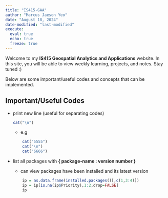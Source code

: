 ```yaml
---
title: "IS415-GAA"
author: "Marcus Jaeson Yeo"
date: "August 18, 2024"
date-modified: "last-modified"
execute: 
  eval: true
  echo: true
  freeze: true
---
```


Welcome to my **IS415 Geospatial Analytics and Applications** website. In this site, you will be able to view weekly learning, projects, and notes. Stay tuned :)

Below are some important/useful codes and concepts that can be implemented.

## Important/Useful Codes

-   print new line (useful for separating codes)

    ```r
    cat("\n")
    ```

    -   e.g

    ```r
        cat("5555")
        cat("\n")
        cat("6666")
    ```

-   list all packages with **{ package-name : version number }**

    -   can view packages have been installed and its latest version

    ```r

        ip = as.data.frame(installed.packages()[,c(1,3:4)])
        ip = ip[is.na(ip$Priority),1:2,drop=FALSE]
        ip
    ```
